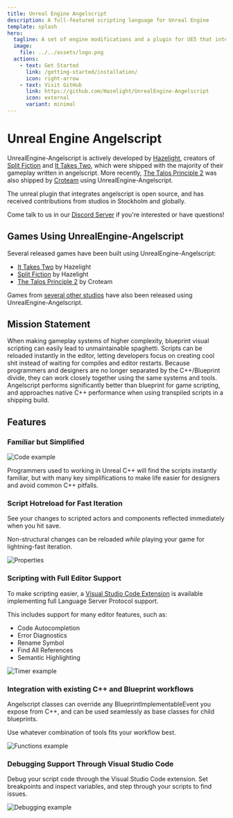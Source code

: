 ```yaml
---
title: Unreal Engine Angelscript
description: A full-featured scripting language for Unreal Engine
template: splash
hero:
  tagline: A set of engine modifications and a plugin for UE5 that integrates a full-featured scripting language
  image:
    file: ../../assets/logo.png
  actions:
    - text: Get Started
      link: /getting-started/installation/
      icon: right-arrow
    - text: Visit GitHub
      link: https://github.com/Hazelight/UnrealEngine-Angelscript
      icon: external
      variant: minimal
---
```



# Unreal Engine Angelscript

UnrealEngine-Angelscript is actively developed by [Hazelight](http://hazelight.se), creators of [Split Fiction](https://www.ea.com/games/split-fiction/split-fiction) and [It Takes Two](https://www.ea.com/games/it-takes-two), which were shipped with the majority of their gameplay written in angelscript. More recently, [The Talos Principle 2](https://www.thetalosprinciple.com/) was also shipped by [Croteam](http://www.croteam.com/) using UnrealEngine-Angelscript.

The unreal plugin that integrates angelscript is open source, and has received contributions from studios in Stockholm and globally.

Come talk to us in our [Discord Server](https://discord.gg/39wmC2e) if you're interested or have questions!

## Games Using UnrealEngine-Angelscript

Several released games have been built using UnrealEngine-Angelscript:

- [It Takes Two](https://www.ea.com/games/it-takes-two) by Hazelight
- [Split Fiction](https://www.ea.com/games/split-fiction/split-fiction) by Hazelight
- [The Talos Principle 2](https://www.thetalosprinciple.com/) by Croteam

Games from [several other studios](/project/resources/) have also been released using UnrealEngine-Angelscript.

## Mission Statement

<CardGrid stagger>
  <Card title="Avoid Blueprint Spaghetti" icon="warning">
    When making gameplay systems of higher complexity, blueprint visual
    scripting can easily lead to unmaintainable spaghetti.
  </Card>
  <Card title="Fast Iteration" icon="rocket">
    Scripts can be reloaded instantly in the editor, letting developers focus on
    creating cool shit instead of waiting for compiles and editor restarts.
  </Card>
  <Card title="Improved Cooperation" icon="puzzle">
    Because programmers and designers are no longer separated by the
    C++/Blueprint divide, they can work closely together using the same systems
    and tools.
  </Card>
  <Card title="Performance" icon="approve-check">
    Angelscript performs significantly better than blueprint for game scripting,
    and approaches native C++ performance when using transpiled scripts in a
    shipping build.
  </Card>
</CardGrid>

## Features

### Familiar but Simplified

![Code example](/img/scripting.png)

Programmers used to working in Unreal C++ will find the scripts instantly familiar, but with many key simplifications to make life easier for designers and avoid common C++ pitfalls.

### Script Hotreload for Fast Iteration

See your changes to scripted actors and components reflected immediately when you hit save.

Non-structural changes can be reloaded _while_ playing your game for lightning-fast iteration.

![Properties](/img/properties.png)

### Scripting with Full Editor Support

To make scripting easier, a [Visual Studio Code Extension](https://marketplace.visualstudio.com/items?itemName=Hazelight.unreal-angelscript) is available implementing full Language Server Protocol support.

This includes support for many editor features, such as:

- Code Autocompletion
- Error Diagnostics
- Rename Symbol
- Find All References
- Semantic Highlighting

![Timer example](/img/timer.png)

### Integration with existing C++ and Blueprint workflows

Angelscript classes can override any BlueprintImplementableEvent you expose from C++, and can be used seamlessly as base classes for child blueprints.

Use whatever combination of tools fits your workflow best.

![Functions example](/img/functions.png)

### Debugging Support Through Visual Studio Code

Debug your script code through the Visual Studio Code extension. Set breakpoints and inspect variables, and step through your scripts to find issues.

![Debugging example](/img/debug.png)
